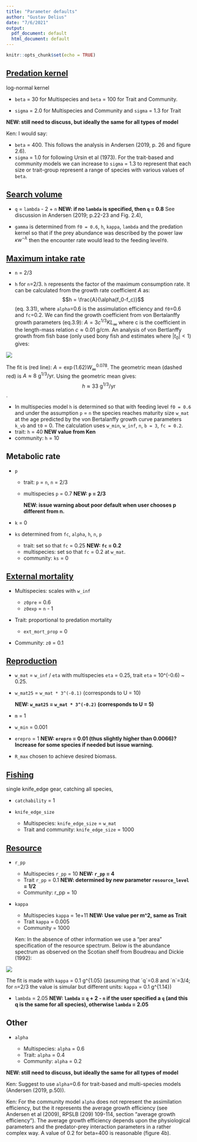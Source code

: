 ```yaml
---
title: "Parameter defaults"
author: "Gustav Delius"
date: "7/6/2021"
output:
  pdf_document: default
  html_document: default
---
```


```r
knitr::opts_chunk$set(echo = TRUE)
```

## [Predation kernel](https://sizespectrum.org/mizer/reference/setPredKernel.html#setting-predation-kernel)

log-normal kernel

-   `beta` = 30 for Multispecies and `beta` = 100 for Trait and Community.

-   `sigma` = 2.0 for Multispecies and Community and `sigma` = 1.3 for Trait

**NEW: still need to discuss, but ideally the same for all types of model**

Ken: I would say:

-   `beta` = 400. This follows the analysis in Andersen (2019, p. 26 and figure 2.6).
-   `sigma` = 1.0 for following Ursin et al (1973). For the trait-based and community models we can increase to `sigma` = 1.3 to represent that each size or trait-group represent a range of species with various values of `beta`. 


## [Search volume](https://sizespectrum.org/mizer/reference/setSearchVolume.html#setting-search-volume)

-   `q` = `lambda` - 2 + `n` **NEW: if no `lambda` is specified, then `q` = 0.8** See discussion in Andersen (2019; p.22-23 and Fig. 2.4),

-   `gamma` is determined from `f0 = 0.6`, `h`, `kappa`, `lambda` and the predation kernel so that if the prey abundance was described by the power law $\kappa w^{-\lambda}$ then the encounter rate would lead to the feeding level`f0`.

## [Maximum intake rate](https://sizespectrum.org/mizer/reference/setMaxIntakeRate.html#setting-maximum-intake-rate)

-   `n` = 2/3

-   `h` for `n`=2/3.  `h` represents the factor of the maximum consumption rate. It can be calculated from the growth rate coefficient $A$ as: $$h = \frac{A}{\alpha(f_0-f_c)}$$ (eq. 3.31), where `alpha`=0.6 is the assimulation efficiency and `f0`=0.6 and `fc`=0.2.  We can find the growth coefficient from von Bertalanffy growth parameters (eq.3.9): $A = 3c^{1/3} K L_\infty$ where c is the coefficient in the length-mass relation $c\approx 0.01$ g/cm. An analysis of von Bertlanffy growth from fish base (only used bony fish and estimates where $| t_0 | <1$) gives:

![](A.png)

The fit is (red line): $A=\exp(1.62)W_\infty^{0.078}$. The geometric mean (dashed red) is $A \approx 8\ \mathrm{g^{1/3}/yr}$. Using the geometric mean gives: $$ h \approx 33\ \mathrm{g^{1/3}/yr}$$.


-   In multispecies model `h` is determined so that with feeding level `f0 = 0.6` and under the assumption `p` = `n` the species reaches maturity size `w_mat` at the age predicted by the von Bertalanffy growth curve parameters `k_vb` and `t0` = 0. The calculation uses `w_min`, `w_inf`, `n`, `b = 3`, `fc = 0.2`.
-   trait: `h` = 40 **NEW value from Ken**
-   community: `h` = 10

## Metabolic rate

-   `p`

    -   trait: `p` = `n`, `n` = 2/3

    -   multispecies `p` = 0.7 **NEW: `p` = 2/3**

        **NEW: issue warning about poor default when user chooses p different from n.**

-   `k` = 0

-   `ks` determined from `fc`, `alpha`, `h`, `n`, `p`

    -   trait: set so that `fc` = 0.25 **NEW: `fc` = 0.2**
    -   multispecies: set so that `fc` = 0.2 at `w_mat`.
    -   community: `ks` = 0

## [External mortality](https://sizespectrum.org/mizer/dev/reference/setExtMort.html#setting-external-mortality-rate)

-   Multispecies: scales with `w_inf`

    -   `z0pre` = 0.6
    -   `z0exp` = `n` - 1

-   Trait: proportional to predation mortality

    -   `ext_mort_prop` = 0

-   Community: `z0` = 0.1

## [Reproduction](https://sizespectrum.org/mizer/dev/reference/setReproduction.html#setting-reproduction)

-   `w_mat` = `w_inf` / `eta` with multispecies `eta` = 0.25, trait `eta` = 10\^(-0.6) \~ 0.25.

-   `w_mat25` = `w_mat * 3^(-0.1)` (corresponds to U = 10)

    **NEW: `w_mat25` = `w_mat * 3^(-0.2)` (corresponds to U = 5)**

-   `m` = 1

-   `w_min` = 0.001

-   `erepro` = 1 **NEW: `erepro` = 0.01 (thus slightly higher than 0.0066)? Increase for some species if needed but issue warning.**

-   `R_max` chosen to achieve desired biomass.

## [Fishing](https://sizespectrum.org/mizer/reference/setFishing.html#setting-fishing)

single knife_edge gear, catching all species,

-   `catchability` = 1

-   `knife_edge_size`

    -   Multispecies: `knife_edge_size` = `w_mat`
    -   Trait and community: `knife_edge_size` = 1000

## [Resource](https://sizespectrum.org/mizer/reference/setResource.html#setting-resource-dynamics)

-   `r_pp`

    -   Multispecies `r_pp` = 10 **NEW: `r_pp` = 4**
    -   Trait `r_pp` = 0.1 **NEW: determined by new parameter `resource_level` = 1/2**
    -   Community: r_pp = 10

-   `kappa`

    -   Multispecies `kappa` = 1e+11 **NEW: Use value per m\^2, same as Trait**
    -   Trait `kappa` = 0.005
    -   Community = 1000
    
    Ken: In the absence of other information we use a "per area" specification of the resource spectrum. Below is the abundance spectrum as observed on the Scotian shelf from Boudreau and Dickie (1992):
    
![](Kappa.png)
    
The fit is made with `kappa` = 0.1 g\^{1.05} (assuming that ´q´=0.8 and ´n´=3/4; for `n`=2/3 the value is simular but different units: `kappa` = 0.1 g\^{1.14})

-   `lambda` = 2.05 **NEW: `lambda` = `q` + 2 - `n` if the user specified a `q` (and this q is the same for all species), otherwise `lambda` = 2.05**



## Other

-   `alpha`

    -   Multispecies: `alpha` = 0.6
    -   Trait: `alpha` = 0.4
    -   Community: `alpha` = 0.2

**NEW: still need to discuss, but ideally the same for all types of model**

Ken: Suggest to use `alpha`=0.6 for trait-based and multi-species models (Andersen (2019, p.50)).

Ken: For the community model `alpha` does not represent the assimilation efficiency, but the it represents the average growth efficiency (see Andersen et al (2009), RPSLB (209) 109-114, section "average growth efficiency"). The average growth efficiency depends upon the physiological parameters and the predator-prey interaction parameters in a rather complex way. A value of 0.2 for beta=400 is reasonable (figure 4b).
